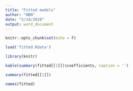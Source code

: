 ```yaml
---
title: "Fitted models"
author: "NBN"
date: "5/14/2020"
output: word_document
---
```


```r
knitr::opts_chunk$set(echo = F)
```

``` r
load('fitted.Rdata')

library(knitr)

kable(summary(fitted[[1]])$coefficients, caption = '')

summary(fitted[[1]])

names(fitted)
```


